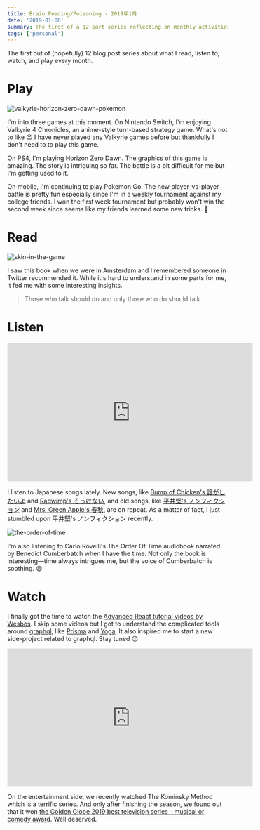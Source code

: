 ```yaml
---
title: Brain Feeding/Poisoning - 2019年1月
date: '2019-01-08'
summary: The first of a 12-part series reflecting on monthly activities in 2019, starting with January's gaming highlights.
tags: ['personal']
---
```


The first out of (hopefully) 12 blog post series about what I read, listen to, watch, and play every month.

# Play

![valkyrie-horizon-zero-dawn-pokemon](/static/images/articles/january-2019-play.JPG)

I'm into three games at this moment. On Nintendo Switch, I'm enjoying Valkyrie 4 Chronicles, an anime-style turn-based strategy game. What's not to like 😉 I have never played any Valkyrie games before but thankfully I don't need to to play this game.

On PS4, I'm playing Horizon Zero Dawn. The graphics of this game is amazing. The story is intriguing so far. The battle is a bit difficult for me but I'm getting used to it.

On mobile, I'm continuing to play Pokemon Go. The new player-vs-player battle is pretty fun especially since I'm in a weekly tournament against my college friends. I won the first week tournament but probably won't win the second week since seems like my friends learned some new tricks. 🤔

# Read

![skin-in-the-game](/static/images/articles/skin-in-the-game.JPG)

I saw this book when we were in Amsterdam and I remembered someone in Twitter recommended it. While it's hard to understand in some parts for me, it fed me with some interesting insights.

> Those who talk should do and only those who do should talk

# Listen

<iframe
  width="560"
  height="315"
  src="https://www.youtube.com/embed/JC6IRyiaGGM"
  frameborder="0"
  allow="accelerometer; autoplay; encrypted-media; gyroscope; picture-in-picture"
  allowfullscreen
></iframe>

I listen to Japanese songs lately. New songs, like [Bump of Chicken's 話がしたいよ](https://www.youtube.com/watch?v=G6s8HF1WsJY) and [Radwimp's そっけない](https://www.youtube.com/watch?v=R1vmfVpINbk), and old songs, like [平井堅's ノンフィクション](https://www.youtube.com/watch?v=JC6IRyiaGGM) and [Mrs. Green Apple's 春秋](https://www.youtube.com/watch?v=k1Ci-5lr-DA), are on repeat. As a matter of fact, I just stumbled upon 平井堅's ノンフィクション recently.

![the-order-of-time](the-order-of-time.PNG)

I'm also listening to Carlo Rovelli's The Order Of Time audiobook narrated by Benedict Cumberbatch when I have the time. Not only the book is interesting—time always intrigues me, but the voice of Cumberbatch is soothing. 😅

# Watch

I finally got the time to watch the [Advanced React tutorial videos by Wesbos](https://advancedreact.com). I skip some videos but I got to understand the complicated tools around [graphql](https://graphql.org), like [Prisma](https://www.prisma.io/?via=nicofyi) and [Yoga](https://github.com/prisma/graphql-yoga). It also inspired me to start a new side-project related to graphql. Stay tuned 😉

<iframe
  width="560"
  height="315"
  src="https://www.youtube.com/embed/TjuOTlf5Jb0"
  frameborder="0"
  allow="accelerometer; autoplay; encrypted-media; gyroscope; picture-in-picture"
  allowfullscreen
></iframe>

On the entertainment side, we recently watched The Kominsky Method which is a terrific series. And only after finishing the season, we found out that it won [the Golden Globe 2019 best television series - musical or comedy award](https://www.goldenglobes.com/winners-nominees/best-television-series-musical-or-comedy). Well deserved.

